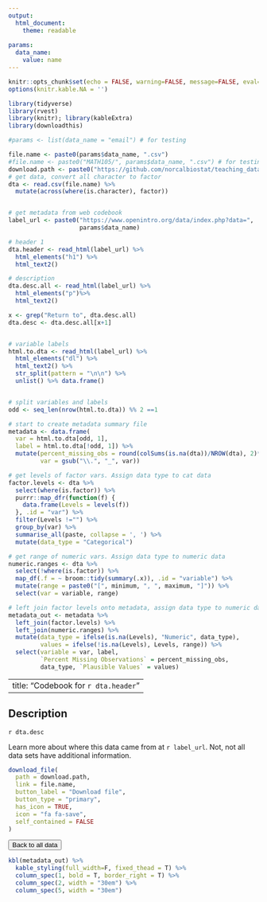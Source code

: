```yaml
---
output: 
  html_document: 
    theme: readable
    
params: 
  data_name: 
    value: name
---
```


```r
knitr::opts_chunk$set(echo = FALSE, warning=FALSE, message=FALSE, eval=TRUE)
options(knitr.kable.NA = '')

library(tidyverse)
library(rvest)
library(knitr); library(kableExtra)
library(downloadthis)

#params <- list(data_name = "email") # for testing
```

```r
file.name <- paste0(params$data_name, ".csv")
#file.name <- paste0("MATH105/", params$data_name, ".csv") # for testing
download.path <- paste0("https://github.com/norcalbiostat/teaching_data/tree/main/MATH105/", file.name)
# get data, convert all character to factor
dta <- read.csv(file.name) %>% 
  mutate(across(where(is.character), factor))


# get metadata from web codebook
label_url <- paste0("https://www.openintro.org/data/index.php?data=",
                    params$data_name)

# header 1
dta.header <- read_html(label_url) %>%
  html_elements("h1") %>%
  html_text2() 

# description
dta.desc.all <- read_html(label_url) %>%
  html_elements("p")%>%
  html_text2()

x <- grep("Return to", dta.desc.all)
dta.desc <- dta.desc.all[x+1]


# variable labels
html.to.dta <- read_html(label_url) %>%
  html_elements("dl") %>%
  html_text2() %>%
  str_split(pattern = "\n\n") %>%
  unlist() %>% data.frame()


# split variables and labels
odd <- seq_len(nrow(html.to.dta)) %% 2 ==1

# start to create metadata summary file
metadata <- data.frame(
  var = html.to.dta[odd, 1], 
  label = html.to.dta[!odd, 1]) %>% 
  mutate(percent_missing_obs = round(colSums(is.na(dta))/NROW(dta), 2)*100, 
         var = gsub("\\.", "_", var))

# get levels of factor vars. Assign data type to cat data
factor.levels <- dta %>% 
  select(where(is.factor)) %>% 
  purrr::map_dfr(function(f) {
    data.frame(Levels = levels(f))
  }, .id = "var") %>%
  filter(Levels !="") %>%
  group_by(var) %>% 
  summarise_all(paste, collapse = ', ') %>%
  mutate(data_type = "Categorical")

# get range of numeric vars. Assign data type to numeric data
numeric.ranges <- dta %>%
  select(!where(is.factor)) %>% 
  map_df(.f = ~ broom::tidy(summary(.x)), .id = "variable") %>%
  mutate(range = paste0("[", minimum, ", ", maximum, "]")) %>% 
  select(var = variable, range)

# left join factor levels onto metadata, assign data type to numeric data
metadata_out <- metadata %>% 
  left_join(factor.levels) %>%
  left_join(numeric.ranges) %>%
  mutate(data_type = ifelse(is.na(Levels), "Numeric", data_type), 
         values = ifelse(!is.na(Levels), Levels, range)) %>%
  select(variable = var, label, 
         `Percent Missing Observations` = percent_missing_obs,
         data_type, `Plausible Values` = values)

```

---
title: "Codebook for `r dta.header`"
---

## Description

`r dta.desc`

Learn more about where this data came from at `r label_url`. Not, not all data sets have additional information. 

```r
download_file(
  path = download.path, 
  link = file.name,
  button_label = "Download file",
  button_type = "primary",
  has_icon = TRUE,
  icon = "fa fa-save",
  self_contained = FALSE
)
```

<a href = "https://norcalbiostat.github.io/teaching_data/"> <button type="button" class="btn btn-warning">Back to all data</button> </a>

```r
kbl(metadata_out) %>%
  kable_styling(full_width=F, fixed_thead = T) %>% 
  column_spec(1, bold = T, border_right = T) %>%
  column_spec(2, width = "30em") %>% 
  column_spec(5, width = "30em") 
```
